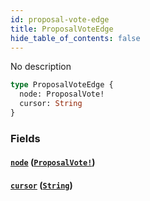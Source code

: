```yaml
---
id: proposal-vote-edge
title: ProposalVoteEdge
hide_table_of_contents: false
---
```



No description

```graphql
type ProposalVoteEdge {
  node: ProposalVote!
  cursor: String
}
```


### Fields

#### [`node`](#) ([`ProposalVote!`](/mainnet/api/graphql/objects/proposal-vote))




#### [`cursor`](#) ([`String`](/mainnet/api/graphql/scalars/string))






